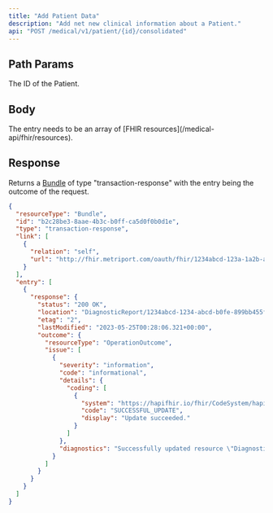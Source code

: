 ```yaml
---
title: "Add Patient Data"
description: "Add net new clinical information about a Patient."
api: "POST /medical/v1/patient/{id}/consolidated"
---
```


## Path Params

<ParamField path="id" type="string" required>
  The ID of the Patient.
</ParamField>

## Body

<ParamField body="entry" type="array" required>
  The entry needs to be an array of [FHIR resources](/medical-api/fhir/resources).
</ParamField>

## Response

Returns a [Bundle](/medical-api/fhir/resources/bundle) of type "transaction-response" with the entry being the outcome of the request.

```json
{
  "resourceType": "Bundle",
  "id": "b2c28be3-8aae-4b3c-b0ff-ca5d0f0b0d1e",
  "type": "transaction-response",
  "link": [
    {
      "relation": "self",
      "url": "http://fhir.metriport.com/oauth/fhir/1234abcd-123a-1a2b-a3b2-bd9cd75a0717/21fa432e-723b-4a1d-a3b2-bd9cd75a0717"
    }
  ],
  "entry": [
    {
      "response": {
        "status": "200 OK",
        "location": "DiagnosticReport/1234abcd-1234-abcd-b0fe-899bb455f0f0/_history/2",
        "etag": "2",
        "lastModified": "2023-05-25T00:28:06.321+00:00",
        "outcome": {
          "resourceType": "OperationOutcome",
          "issue": [
            {
              "severity": "information",
              "code": "informational",
              "details": {
                "coding": [
                  {
                    "system": "https://hapifhir.io/fhir/CodeSystem/hapi-fhir-storage-response-code",
                    "code": "SUCCESSFUL_UPDATE",
                    "display": "Update succeeded."
                  }
                ]
              },
              "diagnostics": "Successfully updated resource \"DiagnosticReport/1234abcd-1234-abcd-b0fe-899bb455f0f0/_history/2\"."
            }
          ]
        }
      }
    }
  ]
}
```
